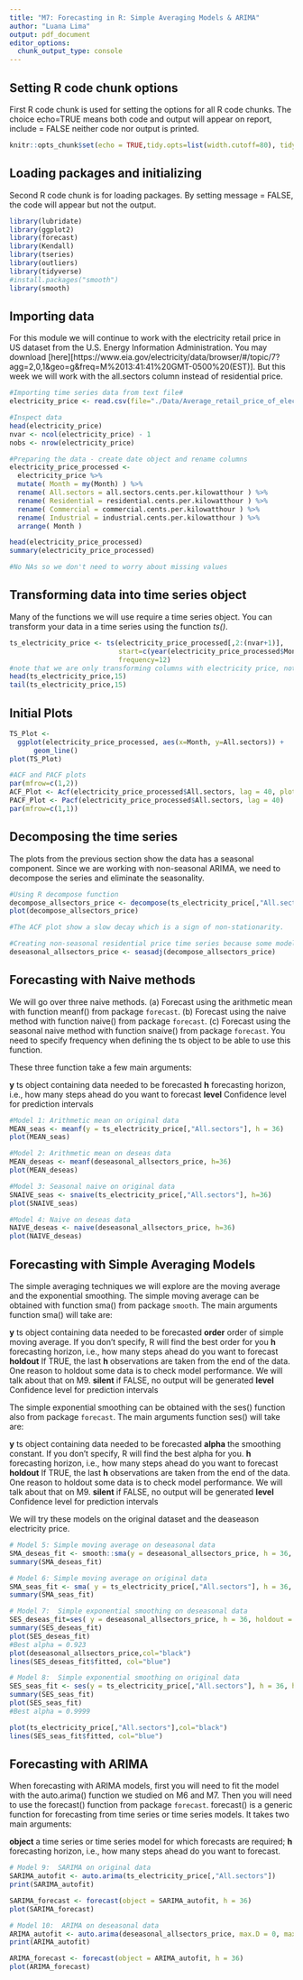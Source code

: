 ```yaml
---
title: "M7: Forecasting in R: Simple Averaging Models & ARIMA"
author: "Luana Lima"
output: pdf_document
editor_options: 
  chunk_output_type: console
---
```


## Setting R code chunk options

First R code chunk is used for setting the options for all R code chunks. The choice echo=TRUE means both code and output will appear on report, include = FALSE neither code nor output is printed.

```r
knitr::opts_chunk$set(echo = TRUE,tidy.opts=list(width.cutoff=80), tidy=FALSE) 
```

## Loading packages and initializing

Second R code chunk is for loading packages. By setting message = FALSE, the code will appear but not the output. 

```r
library(lubridate)
library(ggplot2)
library(forecast)  
library(Kendall)
library(tseries)
library(outliers)
library(tidyverse)
#install.packages("smooth")
library(smooth)

```

## Importing data

For this module we will continue to work with the electricity retail price in US dataset from the U.S. Energy Information Administration. You may download  [here][https://www.eia.gov/electricity/data/browser/#/topic/7?agg=2,0,1&geo=g&freq=M%2013:41:41%20GMT-0500%20(EST)]. But this week we will work with the all.sectors column instead of residential price.

```r

#Importing time series data from text file#
electricity_price <- read.csv(file="./Data/Average_retail_price_of_electricity_United_States_monthly.csv",header=TRUE,skip=4)

#Inspect data
head(electricity_price)
nvar <- ncol(electricity_price) - 1
nobs <- nrow(electricity_price)

#Preparing the data - create date object and rename columns
electricity_price_processed <-
  electricity_price %>%
  mutate( Month = my(Month) ) %>% 
  rename( All.sectors = all.sectors.cents.per.kilowatthour ) %>% 
  rename( Residential = residential.cents.per.kilowatthour ) %>% 
  rename( Commercial = commercial.cents.per.kilowatthour ) %>% 
  rename( Industrial = industrial.cents.per.kilowatthour ) %>% 
  arrange( Month )

head(electricity_price_processed)
summary(electricity_price_processed)

#No NAs so we don't need to worry about missing values

```

## Transforming data into time series object

Many of the functions we will use require a time series object. You can transform your data in a time series using the function *ts()*. 

```r
ts_electricity_price <- ts(electricity_price_processed[,2:(nvar+1)],
                           start=c(year(electricity_price_processed$Month[1]),month(electricity_price_processed$Month[1])),
                           frequency=12) 
#note that we are only transforming columns with electricity price, not the date columns  
head(ts_electricity_price,15)
tail(ts_electricity_price,15)

```

## Initial Plots

```r

TS_Plot <- 
  ggplot(electricity_price_processed, aes(x=Month, y=All.sectors)) +
      geom_line()
plot(TS_Plot)

#ACF and PACF plots
par(mfrow=c(1,2))
ACF_Plot <- Acf(electricity_price_processed$All.sectors, lag = 40, plot = TRUE)
PACF_Plot <- Pacf(electricity_price_processed$All.sectors, lag = 40)
par(mfrow=c(1,1))
```


## Decomposing the time series 

The plots from the previous section show the data has a seasonal component. Since we are working with non-seasonal ARIMA, we need to decompose the series and eliminate the seasonality.

```r
#Using R decompose function
decompose_allsectors_price <- decompose(ts_electricity_price[,"All.sectors"],"additive")
plot(decompose_allsectors_price)

#The ACF plot show a slow decay which is a sign of non-stationarity.

#Creating non-seasonal residential price time series because some models can't handle seasonality
deseasonal_allsectors_price <- seasadj(decompose_allsectors_price)  


```


## Forecasting with Naive methods

We will go over three naive methods.
(a) Forecast using the arithmetic mean with function meanf() from package `forecast`.
(b) Forecast using the naive method with function naive() from package `forecast`.
(c) Forecast using the seasonal naive method with function snaive() from package `forecast`. You need to specify frequency when defining the ts object to be able to use this function.

These three function take a few main arguments:

**y** ts object containing data needed to be forecasted
**h** forecasting horizon, i.e., how many steps ahead do you want to forecast
**level** Confidence level for prediction intervals



```r
#Model 1: Arithmetic mean on original data
MEAN_seas <- meanf(y = ts_electricity_price[,"All.sectors"], h = 36)
plot(MEAN_seas)

#Model 2: Arithmetic mean on deseas data
MEAN_deseas <- meanf(deseasonal_allsectors_price, h=36)
plot(MEAN_deseas)

#Model 3: Seasonal naive on original data
SNAIVE_seas <- snaive(ts_electricity_price[,"All.sectors"], h=36)
plot(SNAIVE_seas)

#Model 4: Naive on deseas data
NAIVE_deseas <- naive(deseasonal_allsectors_price, h=36)
plot(NAIVE_deseas)

```



## Forecasting with Simple Averaging Models

The simple averaging techniques we will explore are the moving average and the exponential smoothing. The simple moving average can be obtained with function sma() from package `smooth`. The main arguments function sma() will take are:

**y** ts object containing data needed to be forecasted
**order** order of simple moving average. If you don't specify, R will find the best order for you
**h** forecasting horizon, i.e., how many steps ahead do you want to forecast
**holdout** If TRUE, the last **h** observations are taken from the end of the data. One reason to holdout some data is to check model performance. We will talk about that on M9.
**silent** if FALSE, no output will be generated
**level** Confidence level for prediction intervals


The simple exponential smoothing can be obtained with the ses() function also from package `forecast`. The main arguments function ses() will take are:

**y** ts object containing data needed to be forecasted
**alpha** the smoothing constant. If you don't specify, R will find the best alpha for you. 
**h** forecasting horizon, i.e., how many steps ahead do you want to forecast
**holdout** If TRUE, the last **h** observations are taken from the end of the data. One reason to holdout some data is to check model performance. We will talk about that on M9.
**silent** if FALSE, no output will be generated
**level** Confidence level for prediction intervals


We will try these models on the original dataset and the deaseason electricity price.

```r
# Model 5: Simple moving average on deseasonal data
SMA_deseas_fit <- smooth::sma(y = deseasonal_allsectors_price, h = 36, holdout = FALSE, silent = FALSE) #,order=2)
summary(SMA_deseas_fit)

# Model 6: Simple moving average on original data
SMA_seas_fit <- sma( y = ts_electricity_price[,"All.sectors"], h = 36, holdout = FALSE, silent = FALSE) #order=2
summary(SMA_seas_fit)

# Model 7:  Simple exponential smoothing on deseasonal data
SES_deseas_fit=ses( y = deseasonal_allsectors_price, h = 36, holdout = FALSE, silent = FALSE)  #alpha is NULL
summary(SES_deseas_fit)
plot(SES_deseas_fit)
#Best alpha = 0.923 
plot(deseasonal_allsectors_price,col="black")
lines(SES_deseas_fit$fitted, col="blue")

# Model 8:  Simple exponential smoothing on original data
SES_seas_fit <- ses(y = ts_electricity_price[,"All.sectors"], h = 36, holdout = FALSE, silent = FALSE)
summary(SES_seas_fit)
plot(SES_seas_fit)
#Best alpha = 0.9999 

plot(ts_electricity_price[,"All.sectors"],col="black")
lines(SES_seas_fit$fitted, col="blue")

```


## Forecasting with ARIMA

When forecasting with ARIMA models, first you will need to fit the model with the auto.arima() function we studied on M6 and M7. Then you will need to use the forecast() function from package `forecast`. forecast() is a generic function for forecasting from time series or time series models. It takes two main arguments:

**object** 	a time series or time series model for which forecasts are required;
**h** forecasting horizon, i.e., how many steps ahead do you want to forecast.

```r

# Model 9:  SARIMA on original data
SARIMA_autofit <- auto.arima(ts_electricity_price[,"All.sectors"])
print(SARIMA_autofit)

SARIMA_forecast <- forecast(object = SARIMA_autofit, h = 36)
plot(SARIMA_forecast)

# Model 10:  ARIMA on deseasonal data
ARIMA_autofit <- auto.arima(deseasonal_allsectors_price, max.D = 0, max.P = 0, max.Q = 0)
print(ARIMA_autofit)

ARIMA_forecast <- forecast(object = ARIMA_autofit, h = 36)
plot(ARIMA_forecast)
```


